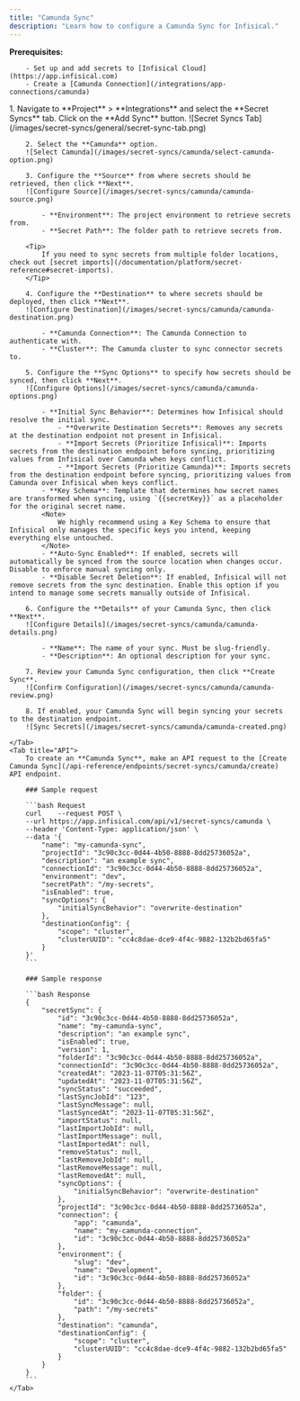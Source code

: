 ```yaml
---
title: "Camunda Sync"
description: "Learn how to configure a Camunda Sync for Infisical."
---
```


**Prerequisites:**

        - Set up and add secrets to [Infisical Cloud](https://app.infisical.com)
        - Create a [Camunda Connection](/integrations/app-connections/camunda)

<Tabs>
    <Tab title="Infisical UI">
        1. Navigate to **Project** > **Integrations** and select the **Secret Syncs** tab. Click on the **Add Sync** button.
        ![Secret Syncs Tab](/images/secret-syncs/general/secret-sync-tab.png)

        2. Select the **Camunda** option.
        ![Select Camunda](/images/secret-syncs/camunda/select-camunda-option.png)

        3. Configure the **Source** from where secrets should be retrieved, then click **Next**.
        ![Configure Source](/images/secret-syncs/camunda/camunda-source.png)

            - **Environment**: The project environment to retrieve secrets from.
            - **Secret Path**: The folder path to retrieve secrets from.

        <Tip>
            If you need to sync secrets from multiple folder locations, check out [secret imports](/documentation/platform/secret-reference#secret-imports).
        </Tip>

        4. Configure the **Destination** to where secrets should be deployed, then click **Next**.
        ![Configure Destination](/images/secret-syncs/camunda/camunda-destination.png)

            - **Camunda Connection**: The Camunda Connection to authenticate with.
            - **Cluster**: The Camunda cluster to sync connector secrets to.

        5. Configure the **Sync Options** to specify how secrets should be synced, then click **Next**.
        ![Configure Options](/images/secret-syncs/camunda/camunda-options.png)

            - **Initial Sync Behavior**: Determines how Infisical should resolve the initial sync.
                - **Overwrite Destination Secrets**: Removes any secrets at the destination endpoint not present in Infisical.
                - **Import Secrets (Prioritize Infisical)**: Imports secrets from the destination endpoint before syncing, prioritizing values from Infisical over Camunda when keys conflict.
                - **Import Secrets (Prioritize Camunda)**: Imports secrets from the destination endpoint before syncing, prioritizing values from Camunda over Infisical when keys conflict.
            - **Key Schema**: Template that determines how secret names are transformed when syncing, using `{{secretKey}}` as a placeholder for the original secret name.
            <Note>
                We highly recommend using a Key Schema to ensure that Infisical only manages the specific keys you intend, keeping everything else untouched.
            </Note>
            - **Auto-Sync Enabled**: If enabled, secrets will automatically be synced from the source location when changes occur. Disable to enforce manual syncing only.
            - **Disable Secret Deletion**: If enabled, Infisical will not remove secrets from the sync destination. Enable this option if you intend to manage some secrets manually outside of Infisical.

        6. Configure the **Details** of your Camunda Sync, then click **Next**.
        ![Configure Details](/images/secret-syncs/camunda/camunda-details.png)

            - **Name**: The name of your sync. Must be slug-friendly.
            - **Description**: An optional description for your sync.

        7. Review your Camunda Sync configuration, then click **Create Sync**.
        ![Confirm Configuration](/images/secret-syncs/camunda/camunda-review.png)

        8. If enabled, your Camunda Sync will begin syncing your secrets to the destination endpoint.
        ![Sync Secrets](/images/secret-syncs/camunda/camunda-created.png)

    </Tab>
    <Tab title="API">
        To create an **Camunda Sync**, make an API request to the [Create Camunda Sync](/api-reference/endpoints/secret-syncs/camunda/create) API endpoint.

        ### Sample request

        ```bash Request
        curl    --request POST \
        --url https://app.infisical.com/api/v1/secret-syncs/camunda \
        --header 'Content-Type: application/json' \
        --data '{
            "name": "my-camunda-sync",
            "projectId": "3c90c3cc-0d44-4b50-8888-8dd25736052a",
            "description": "an example sync",
            "connectionId": "3c90c3cc-0d44-4b50-8888-8dd25736052a",
            "environment": "dev",
            "secretPath": "/my-secrets",
            "isEnabled": true,
            "syncOptions": {
                "initialSyncBehavior": "overwrite-destination"
            },
            "destinationConfig": {
                "scope": "cluster",
                "clusterUUID": "cc4c8dae-dce9-4f4c-9882-132b2bd65fa5"
            }
        }'
        ```

        ### Sample response

        ```bash Response
        {
            "secretSync": {
                "id": "3c90c3cc-0d44-4b50-8888-8dd25736052a",
                "name": "my-camunda-sync",
                "description": "an example sync",
                "isEnabled": true,
                "version": 1,
                "folderId": "3c90c3cc-0d44-4b50-8888-8dd25736052a",
                "connectionId": "3c90c3cc-0d44-4b50-8888-8dd25736052a",
                "createdAt": "2023-11-07T05:31:56Z",
                "updatedAt": "2023-11-07T05:31:56Z",
                "syncStatus": "succeeded",
                "lastSyncJobId": "123",
                "lastSyncMessage": null,
                "lastSyncedAt": "2023-11-07T05:31:56Z",
                "importStatus": null,
                "lastImportJobId": null,
                "lastImportMessage": null,
                "lastImportedAt": null,
                "removeStatus": null,
                "lastRemoveJobId": null,
                "lastRemoveMessage": null,
                "lastRemovedAt": null,
                "syncOptions": {
                    "initialSyncBehavior": "overwrite-destination"
                },
                "projectId": "3c90c3cc-0d44-4b50-8888-8dd25736052a",
                "connection": {
                    "app": "camunda",
                    "name": "my-camunda-connection",
                    "id": "3c90c3cc-0d44-4b50-8888-8dd25736052a"
                },
                "environment": {
                    "slug": "dev",
                    "name": "Development",
                    "id": "3c90c3cc-0d44-4b50-8888-8dd25736052a"
                },
                "folder": {
                    "id": "3c90c3cc-0d44-4b50-8888-8dd25736052a",
                    "path": "/my-secrets"
                },
                "destination": "camunda",
                "destinationConfig": {
                    "scope": "cluster",
                    "clusterUUID": "cc4c8dae-dce9-4f4c-9882-132b2bd65fa5"
                }
            }
        }
        ```
    </Tab>

</Tabs>
